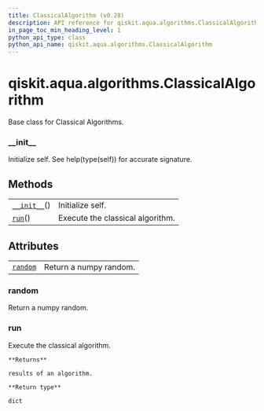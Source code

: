 ```yaml
---
title: ClassicalAlgorithm (v0.28)
description: API reference for qiskit.aqua.algorithms.ClassicalAlgorithm in qiskit v0.28
in_page_toc_min_heading_level: 1
python_api_type: class
python_api_name: qiskit.aqua.algorithms.ClassicalAlgorithm
---
```


<span id="qiskit-aqua-algorithms-classicalalgorithm" />

# qiskit.aqua.algorithms.ClassicalAlgorithm

<Class id="qiskit.aqua.algorithms.ClassicalAlgorithm" isDedicatedPage={true} github="https://github.com/qiskit-community/qiskit-aqua/tree/stable/0.9/qiskit/aqua/algorithms/classical_algorithm.py" signature="ClassicalAlgorithm" modifiers="class">
  Base class for Classical Algorithms.

  ### \_\_init\_\_

  <Function id="qiskit.aqua.algorithms.ClassicalAlgorithm.__init__" signature="__init__()">
    Initialize self. See help(type(self)) for accurate signature.
  </Function>

  ## Methods

  |                                                                                                                          |                                  |
  | ------------------------------------------------------------------------------------------------------------------------ | -------------------------------- |
  | [`__init__`](#qiskit.aqua.algorithms.ClassicalAlgorithm.__init__ "qiskit.aqua.algorithms.ClassicalAlgorithm.__init__")() | Initialize self.                 |
  | [`run`](#qiskit.aqua.algorithms.ClassicalAlgorithm.run "qiskit.aqua.algorithms.ClassicalAlgorithm.run")()                | Execute the classical algorithm. |

  ## Attributes

  |                                                                                                                  |                        |
  | ---------------------------------------------------------------------------------------------------------------- | ---------------------- |
  | [`random`](#qiskit.aqua.algorithms.ClassicalAlgorithm.random "qiskit.aqua.algorithms.ClassicalAlgorithm.random") | Return a numpy random. |

  ### random

  <Attribute id="qiskit.aqua.algorithms.ClassicalAlgorithm.random">
    Return a numpy random.
  </Attribute>

  ### run

  <Function id="qiskit.aqua.algorithms.ClassicalAlgorithm.run" signature="run()">
    Execute the classical algorithm.

    **Returns**

    results of an algorithm.

    **Return type**

    dict
  </Function>
</Class>

